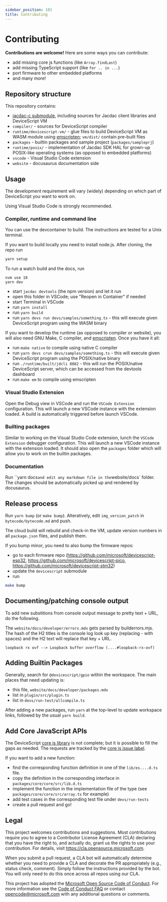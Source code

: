 ```yaml
---
sidebar_position: 101
title: Contributing
---
```


# Contributing

**Contributions are welcome!** Here are some ways you can contribute:

-   add missing core js functions (like `Array.findLast`)
-   add missing TypeScript support (like `for .. in ...`)
-   port firmware to other embedded platforms
-   and many more!

## Repository structure

This repository contains:

-   [jacdac-c submodule](https://github.com/microsoft/jacdac-c), including sources for Jacdac client libraries and DeviceScript VM
-   `compiler/` - sources for DeviceScript compiler
-   `runtime/devicescript-vm/` - glue files to build DeviceScript VM as WASM module using [emscripten](https://emscripten.org/); `vm/dist/` contain pre-built files
-   `packages` - builtin packages and sample project (`packages/sampleprj`)
-   `runtime/posix/` - implementation of Jacdac SDK HAL for grown-up POSIX-like operating systems (as opposed to embedded platforms)
-   `vscode` - Visual Studio Code extension
-   `website` - docusaurus documentation side

## Usage

The development requirement will vary (widely) depending on which part of DeviceScript you want to work on.

Using Visual Studio Code is strongly recommended.

### Compiler, runtime and command line

You can use the devcontainer to build. The instructions are tested for a Unix terminal.

If you want to build locally you need to install node.js. After cloning, the repo run

```bash
yarn setup
```

To run a watch build and the docs, run

```
nvm use 18
yarn dev
```

-   start `jacdac devtools` (the npm version) and let it run
-   open this folder in VSCode; use "Reopen in Container" if needed
-   start Terminal in VSCode
-   run `yarn install`
-   run `yarn build`
-   run `yarn devs run devs/samples/something.ts` - this will execute given DeviceScript program using the WASM binary

If you want to develop the runtime (as opposed to compiler or website), you will also need
GNU Make, C compiler, and [emscripten](https://emscripten.org/docs/getting_started/downloads.html).
Once you have it all:

-   run `make native` to compile using native C compiler
-   run `yarn devs crun devs/samples/something.ts` - this will execute given DeviceScript program using the POSIX/native binary
-   run `./runtime/built/jdcli 8082` - this will run the POSIX/native DeviceScript server, which can be accessed from the devtools dashboard
-   run `make em` to compile using emscripten

### Visual Studio Extension

Open the Debug view in VSCode and run the `VSCode Extension` configuration. This will launch a new VSCode instance with the extension loaded. A build is automatically triggered before launch VSCode.

### Builting packages

Similar to working on the Visual Studio Code extension, lunch the `VSCode Extension` debugger configuration. This will launch a new VSCode instance with the extension loaded.
It should also open the `packages` folder which will allow you to work on the builtin packages.

### Documentation

Run ``yarn docs` and edit any markdown file in the `website/docs` folder. The changes should be automatically picked up and rendered by docusaurus.

## Release process

Run `yarn bump` (or `make bump`). Alteratively, edit `img_version_patch` in `bytecode/bytecode.md` and push.

The cloud build will rebuild and check-in the VM, update version numbers in all `package.json` files, and publish them.

If you bump minor, you need to also bump the firmware repos:

-   go to each firmware repo (https://github.com/microsoft/devicescript-esp32, https://github.com/microsoft/devicescript-pico, https://github.com/microsoft/devicescript-stm32)
-   update the `devicescript` submodule
-   run

```bash
make bump
```

## Documenting/patching console output

To add new substitions from console output message to pretty text + URL, do the following.

The `website/docs/developer/errors.mdx` gets parsed by builderrors.mjs.
The hash of the H2 titles is the console log look up key (replacing - with spaces) and the H2 text will replace that key + URL.

    loopback rx ovf --> Loopback buffer overflow (....#loopback-rx-ovf)

## Adding Builtin Packages

Generally, search for `@devicescript/gpio` within the workspace.
The main places that need updating is:

-   this file, `website/docs/developer/packages.mdx`
-   list in `plugin/src/plugin.ts`
-   list in `devs/run-test/allcompile.ts`

After adding a new packages, run `yarn` at the top-level to update workspace links,
followed by the usual `yarn build`.

## Add Core JavaScript APIs

The DeviceScript [core js library](https://developer.mozilla.org/en-US/docs/Web/JavaScript/Reference/Global_Objects) is not complete; but it is possible to fill the gaps
as needed. The requests are tracked by the [core js issue label](https://github.com/microsoft/devicescript/issues?q=is%3Aissue+is%3Aopen+label%3A%22core+js%22).

If you want to add a new function:

-   find the corresponding function definition in one of the `lib/es....d.ts` file.
-   copy the definition in the corresponding interface in `packages/core/core/src/lib.d.ts`
-   implement the function in the implementation file of the type (see `packages/core/core/src/array.ts` for example)
-   add test cases in the corresponding test file under `devs/run-tests`
-   create a pull request and go!

## Legal

This project welcomes contributions and suggestions. Most contributions require you to agree to a
Contributor License Agreement (CLA) declaring that you have the right to, and actually do, grant us
the rights to use your contribution. For details, visit https://cla.opensource.microsoft.com.

When you submit a pull request, a CLA bot will automatically determine whether you need to provide
a CLA and decorate the PR appropriately (e.g., status check, comment). Simply follow the instructions
provided by the bot. You will only need to do this once across all repos using our CLA.

This project has adopted the [Microsoft Open Source Code of Conduct](https://opensource.microsoft.com/codeofconduct/).
For more information see the [Code of Conduct FAQ](https://opensource.microsoft.com/codeofconduct/faq/) or
contact [opencode@microsoft.com](mailto:opencode@microsoft.com) with any additional questions or comments.
